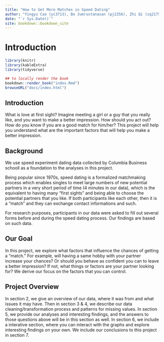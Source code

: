 ```yaml
--- 
title: "How to Get More Matches in Speed Dating"
author: "Yingyu Cao (yc3713), Bo Jumrustanasan (pj2356), Zhi Qi (zq2175)"
date: "`r Sys.Date()`"
site: bookdown::bookdown_site
---
```


# Introduction

```r
library(knitr)
library(kableExtra)
library(tidyverse)
```

```r
## to locally render the book
bookdown::render_book("index.Rmd")
browseURL("docs/index.html")
```
## Introduction

What is love at first sight? Imagine meeting a girl or a guy that you really like, and you want to make a better impression. How should you act out? How do you know if you are a good match for him/her? This project will help you understand what are the important factors that will help you make a better impression. 

## Background

We use speed experiment dating data collected by Columbia Business schooll as a foundation to the analyses in this project. 

Being popular since 1970s, speed dating is a formalized matchmaking process which enables singles to meet large numbers of new potential partners in a very short period of time (4 minutes in our data), which is the equivalent to having many “first sights” and being able to choose the potential partners that you like. If both participants like each other, then it is a “match” and they can exchange contact informations and such. 

For research purposes, participants in our data were asked to fill out several forms before and during the speed dating process. Our findings are based on such data. 

## Our Goal

In this project, we explore what factors that influence the chances of getting a “match.” For example, will having a same hobby with your partner increase your chances? Or should you behave as confident you can to leave a better impression? If not, what things or factors are your partner looking for? We derive our focus on the factors that you can control.

## Project Overview

In section 2, we give an overview of our data, where it was from and what issues it may have. Then in section 3 & 4, we describe our data cleaning/transformation process and patterns for missing values. In section 5, we provide our analyses and interesting findings, and the answers to those questions above will be in this section as well. In section 6, we include a interative section, where you can interact with the graphs and explore interesting findings on your own. We include our conclusions to this project in section 7. 
